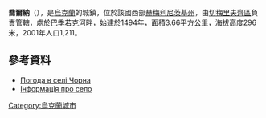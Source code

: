 {{coord|48|56|16|N|26|28|27|E|scale:100000|display=title}}

'''喬爾納'''（{{lang-uk|Чорна}}），是[[烏克蘭|烏克蘭]]的城鎮，位於該國西部[[赫梅利尼茨基州|赫梅利尼茨基州]]，由[[切梅里夫齊區|切梅里夫齊區]]負責管轄，處於[[巴季若克河_(斯莫特里奇河支流)|巴季若克河]]畔，始建於1494年，面積3.66平方公里，海拔高度296米，2001年人口1,211。

==參考資料==
* [http://weather.in.ua/ua/hmel'nickaja/28481 Погода в селі Чорна]{{Wayback|url=http://weather.in.ua/ua/hmel'nickaja/28481 |date=20201126114200 }}
* [http://www.km.ua/~tovtry/ua/history/ch/067.html Інформація про село]{{dead link|date=2017年12月 |bot=InternetArchiveBot |fix-attempted=yes }}

{{Ukraine-geo-stub}}
[[Category:烏克蘭城市|Category:烏克蘭城市]]